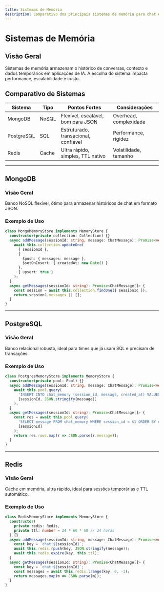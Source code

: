 ```yaml
---
title: Sistemas de Memória
description: Comparativo dos principais sistemas de memória para chat e IA generativa.
---
```


# Sistemas de Memória

## Visão Geral
Sistemas de memória armazenam o histórico de conversas, contexto e dados temporários em aplicações de IA. A escolha do sistema impacta performance, escalabilidade e custo.

## Comparativo de Sistemas

| Sistema     | Tipo   | Pontos Fortes                        | Considerações           |
|-------------|--------|--------------------------------------|------------------------|
| MongoDB     | NoSQL  | Flexível, escalável, bom para JSON   | Overhead, complexidade |
| PostgreSQL  | SQL    | Estruturado, transacional, confiável | Performance, rigidez   |
| Redis       | Cache  | Ultra rápido, simples, TTL nativo    | Volatilidade, tamanho  |

---

## MongoDB

### Visão Geral
Banco NoSQL flexível, ótimo para armazenar históricos de chat em formato JSON.

### Exemplo de Uso
```typescript
class MongoMemoryStore implements MemoryStore {
  constructor(private collection: Collection) {}
  async addMessage(sessionId: string, message: ChatMessage): Promise<void> {
    await this.collection.updateOne(
      { sessionId },
      { 
        $push: { messages: message },
        $setOnInsert: { createdAt: new Date() }
      },
      { upsert: true }
    );
  }
  async getMessages(sessionId: string): Promise<ChatMessage[]> {
    const session = await this.collection.findOne({ sessionId });
    return session?.messages || [];
  }
}
```

---

## PostgreSQL

### Visão Geral
Banco relacional robusto, ideal para times que já usam SQL e precisam de transações.

### Exemplo de Uso
```typescript
class PostgresMemoryStore implements MemoryStore {
  constructor(private pool: Pool) {}
  async addMessage(sessionId: string, message: ChatMessage): Promise<void> {
    await this.pool.query(
      'INSERT INTO chat_memory (session_id, message, created_at) VALUES ($1, $2, NOW())',
      [sessionId, JSON.stringify(message)]
    );
  }
  async getMessages(sessionId: string): Promise<ChatMessage[]> {
    const res = await this.pool.query(
      'SELECT message FROM chat_memory WHERE session_id = $1 ORDER BY created_at ASC',
      [sessionId]
    );
    return res.rows.map(r => JSON.parse(r.message));
  }
}
```

---

## Redis

### Visão Geral
Cache em memória, ultra rápido, ideal para sessões temporárias e TTL automático.

### Exemplo de Uso
```typescript
class RedisMemoryStore implements MemoryStore {
  constructor(
    private redis: Redis,
    private ttl: number = 24 * 60 * 60 // 24 horas
  ) {}
  async addMessage(sessionId: string, message: ChatMessage): Promise<void> {
    const key = `chat:${sessionId}`;
    await this.redis.rpush(key, JSON.stringify(message));
    await this.redis.expire(key, this.ttl);
  }
  async getMessages(sessionId: string): Promise<ChatMessage[]> {
    const key = `chat:${sessionId}`;
    const messages = await this.redis.lrange(key, 0, -1);
    return messages.map(m => JSON.parse(m));
  }
}
``` 
